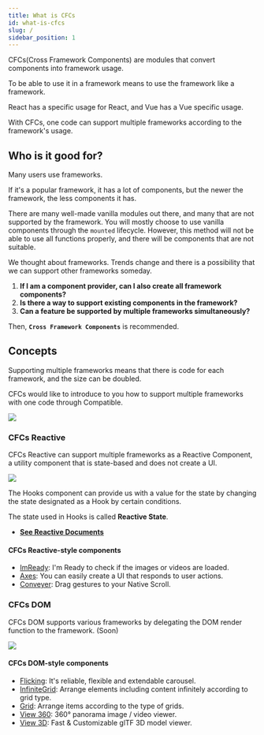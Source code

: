 ```yaml
---
title: What is CFCs
id: what-is-cfcs
slug: /
sidebar_position: 1
---
```



CFCs(Cross Framework Components) are modules that convert components into framework usage.


To be able to use it in a framework means to use the framework like a framework.

React has a specific usage for React, and Vue has a Vue specific usage.

With CFCs, one code can support multiple frameworks according to the framework's usage.

## Who is it good for?

Many users use frameworks.

If it's a popular framework, it has a lot of components, but the newer the framework, the less components it has.

There are many well-made vanilla modules out there, and many that are not supported by the framework.
You will mostly choose to use vanilla components through the `mounted` lifecycle. However, this method will not be able to use all functions properly, and there will be components that are not suitable.

We thought about frameworks. Trends change and there is a possibility that we can support other frameworks someday.

1. **If I am a component provider, can I also create all framework components?**
2. **Is there a way to support existing components in the framework?**
3. **Can a feature be supported by multiple frameworks simultaneously?**

Then, **`Cross Framework Components`** is recommended.



## Concepts


Supporting multiple frameworks means that there is code for each framework, and the size can be doubled.

CFCs would like to introduce to you how to support multiple frameworks with one code through Compatible.


![](/tutorials/cfcs-compatible.png)

### CFCs Reactive
CFCs Reactive can support multiple frameworks as a Reactive Component, a utility component that is state-based and does not create a UI.


![](/tutorials/cfcs-reactive.png)


The Hooks component can provide us with a value for the state by changing the state designated as a Hook by certain conditions.

The state used in Hooks is called **Reactive State**.


* [**See Reactive Documents**](https://github.com/naver/cfcs/blob/main/reactive.md)



#### CFCs Reactive-style components
* [ImReady](https://github.com/naver/egjs-imready): I'm Ready to check if the images or videos are loaded.
* [Axes](https://github.com/naver/egjs-axes): You can easily create a UI that responds to user actions.
* [Conveyer](https://github.com/naver/egjs-conveyer): Drag gestures to your Native Scroll.

### CFCs DOM

CFCs DOM supports various frameworks by delegating the DOM render function to the framework. (Soon)

![](/tutorials/cfcs-dom.png)


#### CFCs DOM-style components
* [Flicking](https://github.com/naver/egjs-flicking): It's reliable, flexible and extendable carousel.
* [InfiniteGrid](https://github.com/naver/egjs-infinitegrid): Arrange elements including content infinitely according to grid type.
* [Grid](https://github.com/naver/egjs-grid): Arrange items according to the type of grids.
* [View 360](https://github.com/naver/egjs-view360): 360° panorama image / video viewer.
* [View 3D](https://github.com/naver/egjs-view3d): Fast & Customizable glTF 3D model viewer.

